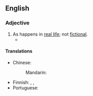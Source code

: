 {{also|real life}}

==English==

===Adjective===
{{en-adj}}

# As happens in [[real life]]; not [[fictional]].
#* {{quote-magazine|date=2013-06-29|volume=407|issue=8842|page=55|magazine={{w|The Economist}}
|title=[http://www.economist.com/news/international/21580191-edward-snowdens-odyssey-leaves-america-nonplussed-and-its-allies-dismayed-russia-china Travels and travails]
|passage=Even without hovering drones, a lurking assassin, a thumping score and a denouement, the '''real-life''' story of Edward Snowden, a rogue spy on the run, could be straight out of the cinema. But, as with Hollywood, the subplots and exotic locations may distract from the real message: America’s discomfort and its foes’ glee.}}

====Translations====
{{trans-top|not fictional}}
* Chinese:
*: Mandarin: {{t-needed|cmn}}
{{trans-mid}}
* Finnish: {{t+|fi|todellinen}}, {{t+|fi|tosi|alt=tosi-}}, {{t|fi|tosielämän}} {{q|genitive of a noun}}
* Portuguese: {{t-needed|pt}}
{{trans-bottom}}